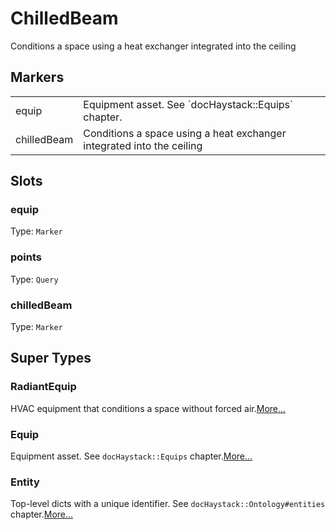 # ChilledBeam
Conditions a space using a heat exchanger integrated into the ceiling
## Markers
<table>
<tbody>
<tr>
<td className='p-2 align-top'><span className='bg-sky-200 rounded-md px-3 py-1 text-sky-700 block font-semibold text-center text-sm'>equip </span></td>
<td className='p-2 align-top'>Equipment asset. See `docHaystack::Equips` chapter.</td>
</tr>
<tr>
<td className='p-2 align-top'><span className='bg-sky-200 rounded-md px-3 py-1 text-sky-700 block font-semibold text-center text-sm'>chilledBeam </span></td>
<td className='p-2 align-top'>Conditions a space using a heat exchanger integrated into the ceiling</td>
</tr>
</tbody>
</table>

## Slots

### equip
Type: `Marker`

### points
Type: `Query`

### chilledBeam
Type: `Marker`



## Super Types
### RadiantEquip
HVAC equipment that conditions a space without forced air.[More...](./RadiantEquip)

### Equip
Equipment asset.
See `docHaystack::Equips` chapter.[More...](./Equip)

### Entity
Top-level dicts with a unique identifier.
See `docHaystack::Ontology#entities` chapter.[More...](./Entity)


